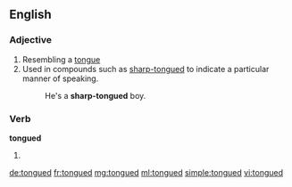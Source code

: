 ==English==

===Adjective===
{{en-adj|-}}

# Resembling a [[tongue]]
# Used in compounds such as [[sharp-tongued]] to indicate a particular manner of speaking.
#: He's a '''sharp-tongued''' boy.

===Verb===
'''tongued'''

# {{past of|tongue}}

[[de:tongued]]
[[fr:tongued]]
[[mg:tongued]]
[[ml:tongued]]
[[simple:tongued]]
[[vi:tongued]]